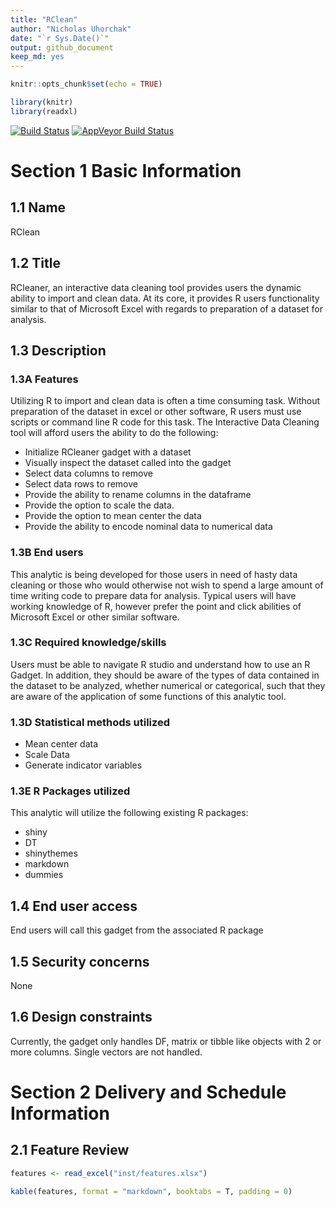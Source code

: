 ```yaml
---
title: "RClean"
author: "Nicholas Uhorchak"
date: "`r Sys.Date()`"
output: github_document
keep_md: yes
---
```


```r
knitr::opts_chunk$set(echo = TRUE)

library(knitr)
library(readxl)
```
<!-- Add build tab from TRAVIS CI to readme file-->
[![Build Status](https://travis-ci.org/nuhorchak/RClean.svg?branch=master)](https://travis-ci.org/nuhorchak/RClean)
[![AppVeyor Build Status](https://ci.appveyor.com/api/projects/status/github/nuhorchak/RClean?branch=master&svg=true)](https://ci.appveyor.com/project/nuhorchak/RClean)


# Section 1 Basic Information

## 1.1 Name
 RClean
 
## 1.2 Title
   RCleaner, an interactive data cleaning tool provides users the dynamic ability to import and clean data.  At its core, it provides R users functionality similar to that of Microsoft Excel with regards to preparation of a dataset for analysis.
   
## 1.3 Description

### 1.3A Features
  Utilizing R to import and clean data is often a time consuming task.  Without preparation of the dataset in excel or other software, R users must use scripts or command line R code for this task.  The Interactive Data Cleaning tool will afford users the ability to do the following:
  
  - Initialize RCleaner gadget with a dataset
  - Visually inspect the dataset called into the gadget 
  - Select data columns to remove 
  - Select data rows to remove
  - Provide the ability to rename columns in the dataframe 
  - Provide the option to scale the data. 
  - Provide the option to mean center the data 
  - Provide the ability to encode nominal data to numerical data 
  
### 1.3B End users

This analytic is being developed for those users in need of hasty data cleaning or those who would otherwise not wish to spend a large amount of time writing code to prepare data for analysis.  Typical users will have working knowledge of R, however prefer the point and click abilities of Microsoft Excel or other similar software.

### 1.3C Required knowledge/skills

Users must be able to navigate R studio and understand how to use an R Gadget.  In addition, they should be aware of the types of data contained in the dataset to be analyzed, whether numerical or categorical, such that they are aware of the application of some functions of this analytic tool.  

### 1.3D Statistical methods utilized

  - Mean center data
  - Scale Data
  - Generate indicator variables

### 1.3E R Packages utilized

This analytic will utilize the following existing R packages:

  - shiny
  - DT
  - shinythemes
  - markdown
  - dummies


## 1.4 End user access

End users will call this gadget from the associated R package
   
## 1.5 Security concerns

None
   
## 1.6 Design constraints

Currently, the gadget only handles DF, matrix or tibble like objects with 2 or more columns.  Single vectors are not handled.

# Section 2 Delivery and Schedule Information

## 2.1 Feature Review


```r

features <- read_excel("inst/features.xlsx")
```

```r
kable(features, format = "markdown", booktabs = T, padding = 0)

```

